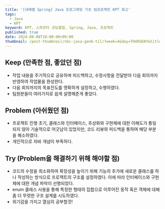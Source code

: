 ```yaml
---
title: '[내배캠 Spring] Java 프로그래밍 기초 팀프로젝트 KPT 회고'
tags:
  - Java
  - KPT
keyword: KPT, 스파르타 코딩클럽, Spring, Java, 프로젝트
published: true
date: 2024-08-08T18:00:00+09:00
thumbnail: /post-thumbnail/nbc-java-gen6-til/?week=4&day=THURSDAY&title=프로그래밍 기초 팀프로젝트 KPT 회고&showBigTitle=false
---
```


## Keep (만족한 점, 좋았던 점)

- 작업 내용을 주기적으로 공유하며 피드백하고, 수정사항을 전달받아 다음 회의까지 반영하여 작업물을 완성한다.
- 다음 회의까지의 목표진도를 명확하게 설정하고, 수행하였다.
- 팀원분들이 여러가지로 쉽게 설명해준게 좋았다.

## Problem (아쉬웠던 점)

- 프로젝트 진행 초기, 클래스와 인터페이스, 추상화와 구현체에 대한 이해도가 통일되지 않아 기술적으로 어긋남이 있었지만, 코드 리뷰와 피드백을 통하여 해당 부분을 해소하였다.
- 개인적으로 자바 개념이 부족하다.

## Try (Problem을 해결하기 위해 해야할 점)

- 코드의 수정을 최소화하여 확장성을 높이기 위해 기능의 추가에 새로운 클래스를 하나 작성하는 방식으로 프로젝트의 구조를 설정하였다. 이에 따라 인터페이스와 구현체에 대한 개념 파악이 선행되었다.
- enum 클래스 사용을 통해 특정한 형태의 집합으로 이루어진 동작 혹은 객체에 대해 좀 더 뚜렷한 구조 설계를 시도하였다.
- 위기감을 가지고 열심히 공부할것!
